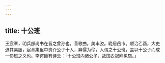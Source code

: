 ```yaml
---
---
---
```

title: 十公班
---



王宸章，明兵部尚书在晋之曾孙也。善歌曲，美丰姿。晚居岳市。顺治乙酉，大吏迫其易服，宸章集里中贵介公子十人，弃儒为伶，人谓之十公班，盖以十公子而成一伶班之义也。李谔臣有诗云：「十公班内诸公子，故国衣冠拜冕旒。」